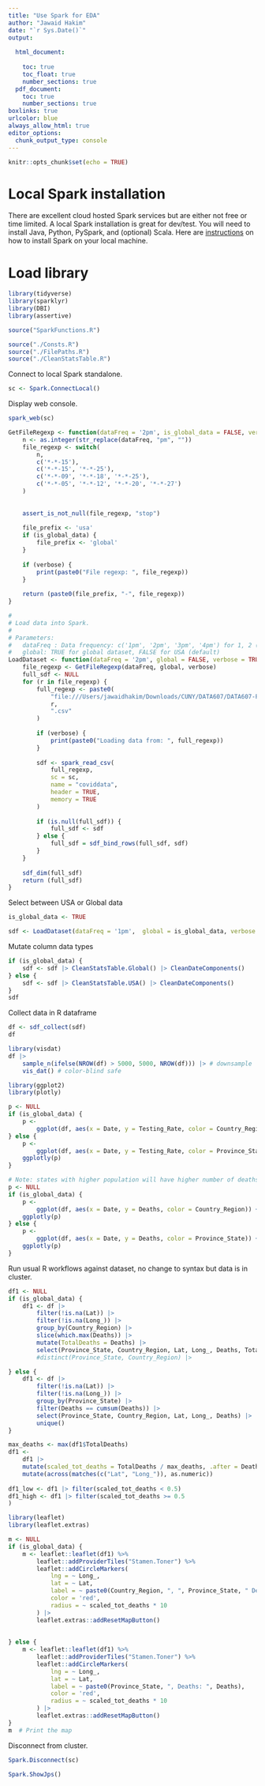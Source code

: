 ```yaml
---
title: "Use Spark for EDA"
author: "Jawaid Hakim"
date: "`r Sys.Date()`"
output:
  
  html_document:
    
    toc: true
    toc_float: true
    number_sections: true
  pdf_document: 
    toc: true
    number_sections: true
boxlinks: true
urlcolor: blue
always_allow_html: true
editor_options: 
  chunk_output_type: console
---
```


```r
knitr::opts_chunk$set(echo = TRUE)
```

# Local Spark installation

There are excellent cloud hosted Spark services but are either not free or time limited. A local Spark installation is great for dev/test. You will need to install Java, Python, PySpark, and (optional) Scala. Here are [instructions](https://sparkbyexamples.com/pyspark) on how to install Spark on your local machine.

# Load library

```r
library(tidyverse)
library(sparklyr)
library(DBI)
library(assertive)
```

```r
source("SparkFunctions.R")
```

```r
source("./Consts.R")
source("./FilePaths.R")
source("./CleanStatsTable.R")
```

Connect to local Spark standalone.

```r
sc <- Spark.ConnectLocal()
```

Display web console.

```r
spark_web(sc)
```


```r
GetFileRegexp <- function(dataFreq = '2pm', is_global_data = FALSE, verbose = TRUE) {
    n <- as.integer(str_replace(dataFreq, "pm", ""))
    file_regexp <- switch(
        n,
        c('*-*-15'),
        c('*-*-15', '*-*-25'),
        c('*-*-09', '*-*-18', '*-*-25'),
        c('*-*-05', '*-*-12', '*-*-20', '*-*-27')
    )
    
    
    assert_is_not_null(file_regexp, "stop")
    
    file_prefix <- 'usa'
    if (is_global_data) {
        file_prefix <- 'global'
    }
    
    if (verbose) {
        print(paste0("File regexp: ", file_regexp))
    }
    
    return (paste0(file_prefix, "-", file_regexp))    
}

#
# Load data into Spark.
#
# Parameters:
#   dataFreq : Data frequency: c('1pm', '2pm', '3pm', '4pm') for 1, 2 (default), 3, or 4 samples per month
#   global: TRUE for global dataset, FALSE for USA (default)
LoadDataset <- function(dataFreq = '2pm', global = FALSE, verbose = TRUE) {
    file_regexp <- GetFileRegexp(dataFreq, global, verbose)
    full_sdf <- NULL
    for (r in file_regexp) {
        full_regexp <- paste0(
            "file:///Users/jawaidhakim/Downloads/CUNY/DATA607/DATA607-FINALPROJECT/data/processed/*/*/",
            r,
            ".csv"
        )
        
        if (verbose) {
            print(paste0("Loading data from: ", full_regexp))
        }
        
        sdf <- spark_read_csv(
            full_regexp,
            sc = sc,
            name = "coviddata",
            header = TRUE,
            memory = TRUE
        )
        
        if (is.null(full_sdf)) {
            full_sdf <- sdf
        } else {
            full_sdf = sdf_bind_rows(full_sdf, sdf)
        }
    }
   
    sdf_dim(full_sdf)
    return (full_sdf)
}
```

Select between USA or Global data

```r
is_global_data <- TRUE
```


```r
sdf <- LoadDataset(dataFreq = '1pm',  global = is_global_data, verbose = TRUE)
```

Mutate column data types

```r
if (is_global_data) {
    sdf <- sdf |> CleanStatsTable.Global() |> CleanDateComponents()
} else {
    sdf <- sdf |> CleanStatsTable.USA() |> CleanDateComponents()
}
sdf
```

Collect data in R dataframe

```r
df <- sdf_collect(sdf)
df
```


```r
library(visdat)
df |>
    sample_n(ifelse(NROW(df) > 5000, 5000, NROW(df))) |> # downsample
    vis_dat() # color-blind safe 
```


```r
library(ggplot2)
library(plotly)
```


```r
p <- NULL
if (is_global_data) {
    p <-
        ggplot(df, aes(x = Date, y = Testing_Rate, color = Country_Region)) + geom_line()
} else {
    p <-
        ggplot(df, aes(x = Date, y = Testing_Rate, color = Province_State)) + geom_line()
    ggplotly(p)
}
```


```r
# Note: states with higher population will have higher number of deaths
p <- NULL
if (is_global_data) {
    p <-
        ggplot(df, aes(x = Date, y = Deaths, color = Country_Region)) + geom_line()
    ggplotly(p)
} else {
    p <-
        ggplot(df, aes(x = Date, y = Deaths, color = Province_State)) + geom_line()
    ggplotly(p)
}
```

Run usual R workflows against dataset, no change to syntax but data is in cluster.

```r
df1 <- NULL
if (is_global_data) {
    df1 <- df |>
        filter(!is.na(Lat)) |>
        filter(!is.na(Long_)) |>
        group_by(Country_Region) |>
        slice(which.max(Deaths)) |>
        mutate(TotalDeaths = Deaths) |>
        select(Province_State, Country_Region, Lat, Long_, Deaths, TotalDeaths)
        #distinct(Province_State, Country_Region) |>

} else {
    df1 <- df |>
        filter(!is.na(Lat)) |>
        filter(!is.na(Long_)) |>
        group_by(Province_State) |>
        filter(Deaths == cumsum(Deaths)) |> 
        select(Province_State, Country_Region, Lat, Long_, Deaths) |>
        unique()
}
```

```r

max_deaths <- max(df1$TotalDeaths)
df1 <-
    df1 |> 
    mutate(scaled_tot_deaths = TotalDeaths / max_deaths, .after = Deaths) |>
    mutate(across(matches(c("Lat", "Long_")), as.numeric))
    
df1_low <- df1 |> filter(scaled_tot_deaths < 0.5)
df1_high <- df1 |> filter(scaled_tot_deaths >= 0.5
)

```

```r
library(leaflet)
library(leaflet.extras)
```


```r
m <- NULL
if (is_global_data) {
    m <- leaflet::leaflet(df1) %>%
        leaflet::addProviderTiles("Stamen.Toner") %>%
        leaflet::addCircleMarkers(
            lng = ~ Long_,
            lat = ~ Lat,
            label = ~ paste0(Country_Region, ", ", Province_State, " Deaths: ", Deaths),
            color = 'red',
            radius = ~ scaled_tot_deaths * 10
        ) |>
        leaflet.extras::addResetMapButton()
    
    
} else {
    m <- leaflet::leaflet(df1) %>%
        leaflet::addProviderTiles("Stamen.Toner") %>%
        leaflet::addCircleMarkers(
            lng = ~ Long_,
            lat = ~ Lat,
            label = ~ paste0(Province_State, ", Deaths: ", Deaths),
            color = 'red',
            radius = ~ scaled_tot_deaths * 10
        ) |>
        leaflet.extras::addResetMapButton()
}
m  # Print the map
```

Disconnect from cluster.

```r
Spark.Disconnect(sc)
```

```r
Spark.ShowJps()
```

